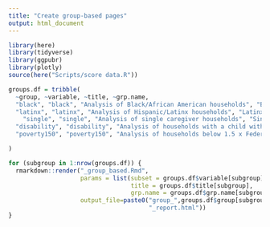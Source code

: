 ```yaml
---
title: "Create group-based pages"
output: html_document
---
```


```r
library(here)
library(tidyverse)
library(ggpubr)
library(plotly)
source(here("Scripts/score data.R"))
```

```r
groups.df = tribble(
  ~group, ~variable, ~title, ~grp.name,
  "black", "black", "Analysis of Black/African American households", "Black",
  "latinx", "latinx", "Analysis of Hispanic/Latinx households", "Latinx",
    "single", "single", "Analysis of single caregiver households", "Single",
  "disability", "disability", "Analysis of households with a child with a disability", "Child with Disability",
  "poverty150", "poverty150", "Analysis of households below 1.5 x Federal Poverty Level", "Low Income"

)

```


```r
for (subgroup in 1:nrow(groups.df)) {
  rmarkdown::render("_group_based.Rmd", 
                    params = list(subset = groups.df$variable[subgroup],
                                  title = groups.df$title[subgroup],
                                  grp.name = groups.df$grp.name[subgroup]),
                    output_file=paste0("group_",groups.df$group[subgroup], 
                                       "_report.html"))
}
```